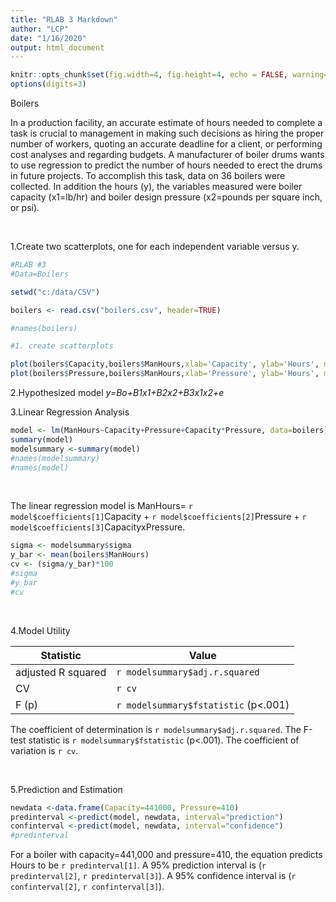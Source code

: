 ---
title: "RLAB 3 Markdown"
author: "LCP"
date: "1/16/2020"
output: html_document
---

```{r setup, include=FALSE}
knitr::opts_chunk$set(fig.width=4, fig.height=4, echo = FALSE, warning=FALSE, message=FALSE, comment=NA)
options(digits=3)
```
Boilers

In a production facility, an accurate estimate of hours needed to complete a task is crucial to management in making such decisions as hiring the proper number of workers, quoting an accurate deadline for a client, or performing cost analyses and regarding budgets.  A manufacturer of boiler drums wants to use regression to predict the number of hours needed to erect the drums in future projects. To accomplish this task, data on 36 boilers were collected.  In addition the hours (y), the variables measured were boiler capacity (x1=lb/hr) and boiler design pressure (x2=pounds per square inch, or psi).

$~$

1.Create two scatterplots, one for each independent variable versus y.

```{r}
#RLAB #3
#Data=Boilers

setwd("c:/data/CSV")

boilers <- read.csv("boilers.csv", header=TRUE)

#names(boilers)

#1. create scatterplots

plot(boilers$Capacity,boilers$ManHours,xlab='Capacity', ylab='Hours', main="Hours vs. Capacity")
plot(boilers$Pressure,boilers$ManHours,xlab='Pressure', ylab='Hours', main="Hours vs. Pressure")
```



2.Hypothesized model
*y=Bo+B1x1+B2x2+B3x1x2+e*


3.Linear Regression Analysis
``` {r}

model <- lm(ManHours~Capacity+Pressure+Capacity*Pressure, data=boilers)
summary(model)
modelsummary <-summary(model)
#names(modelsummary)
#names(model)
```

$~$

The linear regression model is ManHours= `r model$coefficients[1]`Capacity + `r model$coefficients[2]`Pressure + `r model$coefficients[3]`CapacityxPressure.



``` {r}
sigma <- modelsummary$sigma
y_bar <- mean(boilers$ManHours)
cv <- (sigma/y_bar)*100
#sigma
#y_bar
#cv
```

$~$

4.Model Utility

Statistic | Value
--------- |------
adjusted R squared | `r modelsummary$adj.r.squared`
CV | `r cv`
F (p) | `r modelsummary$fstatistic` (p<.001)
The coefficient of determination is  `r modelsummary$adj.r.squared`. The F-test statistic is `r modelsummary$fstatistic` (p<.001). The coefficient of variation is `r cv`.

$~$

5.Prediction and Estimation
``` {r}
newdata <-data.frame(Capacity=441000, Pressure=410)
predinterval <-predict(model, newdata, interval="prediction")
confinterval <-predict(model, newdata, interval="confidence")
#predinterval 
```

For a boiler with capacity=441,000 and pressure=410, the equation predicts Hours to be `r predinterval[1]`. A 95% prediction interval is (`r predinterval[2]`, `r predinterval[3]`). A 95% confidence interval is (`r confinterval[2]`, `r confinterval[3]`).